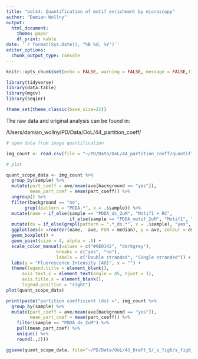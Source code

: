 ```yaml
---
title: "ool44: Quantification of motif enrichment by microscopy"
author: "Damian Wollny"
output:
  html_document:
    theme: paper
    df_print: kable
date: '`r format(Sys.Date(), "%B %d, %Y")`'
editor_options: 
  chunk_output_type: console
---
```


```r
knitr::opts_chunk$set(echo = FALSE, warning = FALSE, message = FALSE,fig.width= 12, fig.height=7)
```

```r
library(tidyverse)
library(data.table)
library(mgcv)
library(seqinr)

theme_set(theme_classic(base_size=22))
```

The raw data and original analysis can be found in:

/Users/damian_wollny/PD/Data/OoL/44_partition_coeff/

```r
# open data from image quantification

img_count <- read.csv(file = "~/PD/Data/OoL/44_partition_coeff/quantification.csv", sep = ";") %>% select(-n) %>% as.tbl()

# plot

quant_scope_data <- img_count %>% 
  group_by(sample) %>% 
  mutate(part_coeff = ave/mean(ave[background == "yes"]),
         mean_part_coef = mean(part_coeff)) %>% 
  ungroup() %>% 
  filter(background == "no",
       grepl(pattern = "PDDA.*", x = .$sample)) %>%
  mutate(name = if_else(sample == "PDDA_ds_2uM", "Motif1 + RC",
                        if_else(sample == "PDDA_motif_2uM", "Motif1", "Motif2"))) %>% 
  mutate(ds = if_else(grepl(pattern = ".*_ds.*", x = .$sample), "yes", "no")) %>%  
  ggplot(aes(x =reorder(name, -ave, FUN = median), y = ave, colour = ds)) +
  geom_boxplot() +
  geom_point(size = 4, alpha = .5) +
  scale_color_manual(values = c("#9E0142", "darkgrey"), 
                   breaks = c("yes", "no"),
                   labels = c("Double stranded", "Single stranded")) +
  labs(y = "Fluorescence Intensity [AU]", x = "") +
  theme(legend.title = element_blank(), 
      axis.text.x = element_text(angle = 45, hjust = 1),
      axis.title.x = element_blank(),
      legend.position = "right")
plot(quant_scope_data)  

print(paste("partition coefficient (ds) =", img_count %>% 
  group_by(sample) %>% 
  mutate(part_coeff = ave/mean(ave[background == "yes"]),
         mean_part_coef = mean(part_coeff)) %>% 
    filter(sample == "PDDA_ds_2uM") %>% 
    pull(mean_part_coef) %>% 
    unique() %>% 
    round(.,2)))  
```

```r
ggsave(quant_scope_data, file="~/PD/Data/OoL/43_Draft_5/_s_fig6/s_fig6_scope_quant.pdf", width = 6, height = 6, device = "pdf")
```

